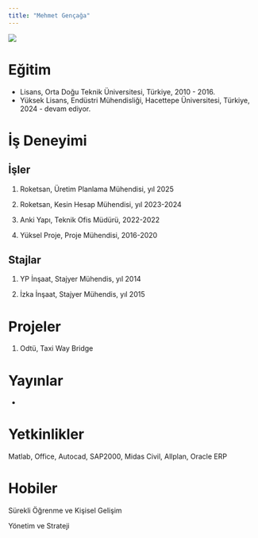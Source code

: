 ```yaml
---
title: "Mehmet Gençağa"
---
```


![](/assets/images/mgencaga.jpg){.right-padded}

# Eğitim

-   Lisans, Orta Doğu Teknik Üniversitesi, Türkiye, 2010 - 2016.
-   Yüksek Lisans, Endüstri Mühendisliği, Hacettepe Üniversitesi, Türkiye, 2024 - devam ediyor.

# İş Deneyimi

## İşler

1.  Roketsan, Üretim Planlama Mühendisi, yıl 2025

2.  Roketsan, Kesin Hesap Mühendisi, yıl 2023-2024

3.  Anki Yapı, Teknik Ofis Müdürü, 2022-2022

4.  Yüksel Proje, Proje Mühendisi, 2016-2020

## Stajlar

1.  YP İnşaat, Stajyer Mühendis, yıl 2014

2.  İzka İnşaat, Stajyer Mühendis, yıl 2015

# Projeler

1.  Odtü, Taxi Way Bridge

# Yayınlar

-   

# Yetkinlikler

Matlab, Office, Autocad, SAP2000, Midas Civil, Allplan, Oracle ERP

# Hobiler

Sürekli Öğrenme ve Kişisel Gelişim

Yönetim ve Strateji
